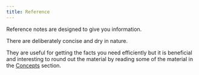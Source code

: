 ```yaml
---
title: Reference
---
```


Reference notes are designed to give you information.

There are deliberately concise and dry in nature.

They are useful for getting the facts you need efficiently
but it is beneficial and interesting to round out the material
by reading some of the material in the [Concepts](../Concepts/concepts.qmd) section.

